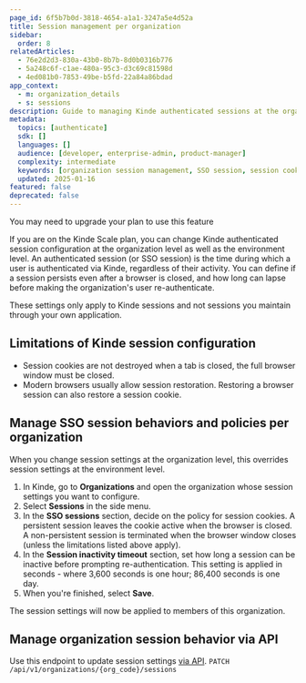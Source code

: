```yaml
---
page_id: 6f5b7b0d-3818-4654-a1a1-3247a5e4d52a
title: Session management per organization
sidebar:
  order: 8
relatedArticles:
  - 76e2d2d3-830a-43b0-8b7b-8d0b0316b776
  - 5a248c6f-c1ae-480a-95c3-d3c69c81598d
  - 4ed081b0-7853-49be-b5fd-22a84a86bdad
app_context:
  - m: organization_details
  - s: sessions
description: Guide to managing Kinde authenticated sessions at the organization level including session persistence and inactivity timeouts for enterprise customers.
metadata:
  topics: [authenticate]
  sdk: []
  languages: []
  audience: [developer, enterprise-admin, product-manager]
  complexity: intermediate
  keywords: [organization session management, SSO session, session cookies, inactivity timeout, enterprise auth]
  updated: 2025-01-16
featured: false
deprecated: false
---
```


<Aside type="upgrade">

You may need to upgrade your plan to use this feature

</Aside>

If you are on the Kinde Scale plan, you can change Kinde authenticated session configuration at the organization level as well as the environment level. An authenticated session (or SSO session) is the time during which a user is authenticated via Kinde, regardless of their activity. You can define if a session persists even after a browser is closed, and how long can lapse before making the organization's user re-authenticate.

These settings only apply to Kinde sessions and not sessions you maintain through your own application.

## Limitations of Kinde session configuration

- Session cookies are not destroyed when a tab is closed, the full browser window must be closed.
- Modern browsers usually allow session restoration. Restoring a browser session can also restore a session cookie.

## Manage SSO session behaviors and policies per organization

When you change session settings at the organization level, this overrides session settings at the environment level.

1. In Kinde, go to **Organizations** and open the organization whose session settings you want to configure.
2. Select **Sessions** in the side menu.
3. In the **SSO sessions** section, decide on the policy for session cookies. A persistent session leaves the cookie active when the browser is closed. A non-persistent session is terminated when the browser window closes (unless the limitations listed above apply).
4. In the **Session inactivity timeout** section, set how long a session can be inactive before prompting re-authentication. This setting is applied in seconds - where 3,600 seconds is one hour; 86,400 seconds is one day.
5. When you're finished, select **Save**.

The session settings will now be applied to members of this organization.

## Manage organization session behavior via API

Use this endpoint to update session settings [via API](https://docs.kinde.com/kinde-apis/management/#tag/organizations/patch/api/v1/organizations/{org_code}/sessions/). `PATCH /api/v1/organizations/{org_code}/sessions`
